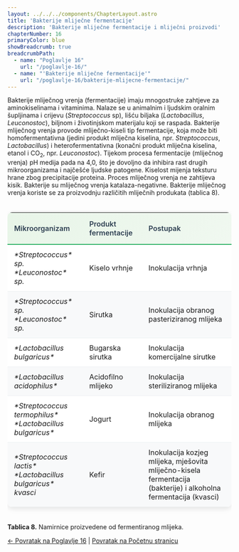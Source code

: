 ```yaml
---
layout: ../../../components/ChapterLayout.astro
title: 'Bakterije mliječne fermentacije'
description: 'Bakterije mliječne fermentacije i mliječni proizvodi'
chapterNumber: 16
primaryColor: blue
showBreadcrumb: true
breadcrumbPath:
  - name: "Poglavlje 16"
    url: "/poglavlje-16/"
  - name: "'Bakterije mliječne fermentacije'"
    url: "/poglavlje-16/bakterije-mlijecne-fermentacije/"
---
```



Bakterije mliječnog vrenja (fermentacije) imaju mnogostruke zahtjeve za aminokiselinama i vitaminima. Nalaze se u animalnim i ljudskim oralnim šupljinama i crijevu (*Streptococcus* sp), lišću biljaka (*Lactobacillus*, *Leuconostoc*), biljnom i životinjskom materijalu koji se raspada. Bakterije mliječnog vrenja provode mliječno-kiseli tip fermentacije, koja može biti homofermentativna (jedini produkt mliječna kiselina, npr. *Streptococcus*, *Lactobacillus*) i heterofermentativna (konačni produkt mliječna kiselina, etanol i CO<sub>2</sub>, npr. *Leuconostoc*). Tijekom procesa fermentacije (mliječnog vrenja) pH medija pada na 4,0, što je dovoljno da inhibira rast drugih mikroorganizama i najčešće ljudske patogene. Kiselost mijenja teksturu hrane zbog precipitacije proteina. Proces mliječnog vrenja ne zahtijeva kisik. Bakterije su mliječnog vrenja katalaza-negativne. Bakterije mliječnog vrenja koriste se za proizvodnju različitih mliječnih produkata (tablica 8).

<div style="overflow-x: auto; margin: 20px 0;">
  <table style="width: 100%; border-collapse: collapse; background: white; border-radius: 10px; box-shadow: 0 4px 12px rgba(0,0,0,0.1);">
    <thead>
      <tr style="background: linear-gradient(135deg, #e8f5e8 0%, #f0f8f0 100%);">
        <th style="padding: 15px; text-align: left; border-bottom: 2px solid #27ae60; color: #2c3e50; font-weight: 600;">Mikroorganizam</th>
        <th style="padding: 15px; text-align: left; border-bottom: 2px solid #27ae60; color: #2c3e50; font-weight: 600;">Produkt fermentacije</th>
        <th style="padding: 15px; text-align: left; border-bottom: 2px solid #27ae60; color: #2c3e50; font-weight: 600;">Postupak</th>
      </tr>
    </thead>
    <tbody>
      <tr style="border-bottom: 1px solid #ecf0f1;">
        <td style="padding: 12px 15px; font-style: italic;">*Streptococcus* sp.<br />*Leuconostoc* sp.</td>
        <td style="padding: 12px 15px;">Kiselo vrhnje</td>
        <td style="padding: 12px 15px;">Inokulacija vrhnja</td>
      </tr>
      <tr style="border-bottom: 1px solid #ecf0f1; background-color: #f8f9fa;">
        <td style="padding: 12px 15px; font-style: italic;">*Streptococcus* sp.<br />*Leuconostoc* sp.</td>
        <td style="padding: 12px 15px;">Sirutka</td>
        <td style="padding: 12px 15px;">Inokulacija obranog pasteriziranog mlijeka</td>
      </tr>
      <tr style="border-bottom: 1px solid #ecf0f1;">
        <td style="padding: 12px 15px; font-style: italic;">*Lactobacillus bulgaricus*</td>
        <td style="padding: 12px 15px;">Bugarska sirutka</td>
        <td style="padding: 12px 15px;">Inokulacija komercijalne sirutke</td>
      </tr>
      <tr style="border-bottom: 1px solid #ecf0f1; background-color: #f8f9fa;">
        <td style="padding: 12px 15px; font-style: italic;">*Lactobacillus acidophilus*</td>
        <td style="padding: 12px 15px;">Acidofilno mlijeko</td>
        <td style="padding: 12px 15px;">Inokulacija steriliziranog mlijeka</td>
      </tr>
      <tr style="border-bottom: 1px solid #ecf0f1;">
        <td style="padding: 12px 15px; font-style: italic;">*Streptococcus termophilus*<br />*Lactobacillus bulgaricus*</td>
        <td style="padding: 12px 15px;">Jogurt</td>
        <td style="padding: 12px 15px;">Inokulacija obranog mlijeka</td>
      </tr>
      <tr style="border-bottom: 1px solid #ecf0f1; background-color: #f8f9fa;">
        <td style="padding: 12px 15px; font-style: italic;">*Streptococcus lactis*<br />*Lactobacillus bulgaricus*<br />kvasci</td>
        <td style="padding: 12px 15px;">Kefir</td>
        <td style="padding: 12px 15px;">Inokulacija kozjeg mlijeka, mješovita mliječno-kisela fermentacija (bakterije) i alkoholna fermentacija (kvasci)</td>
      </tr>
    </tbody>
  </table>
</div>

**Tablica 8.** Namirnice proizvedene od fermentiranog mlijeka.

[← Povratak na Poglavlje 16](../) | [Povratak na Početnu stranicu](/)
